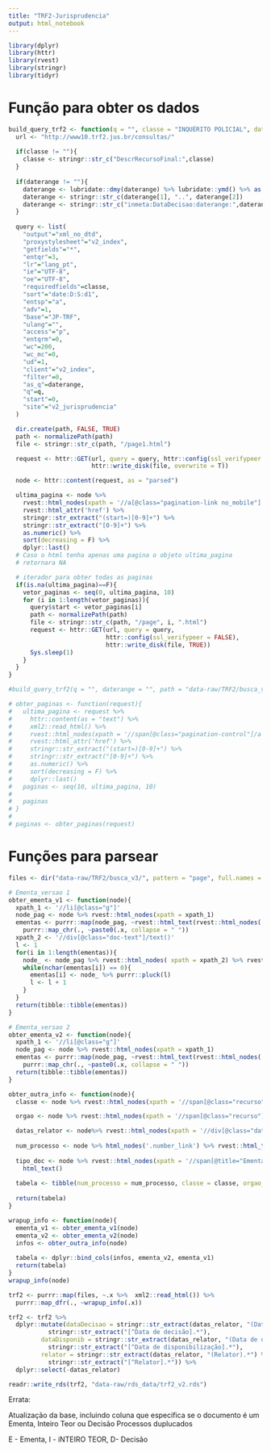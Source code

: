 ```yaml
---
title: "TRF2-Jurisprudencia"
output: html_notebook
---
```


```r
library(dplyr)
library(httr)
library(rvest)
library(stringr)
library(tidyr)
```

# Função para obter os dados

```r
build_query_trf2 <- function(q = "", classe = "INQUÉRITO POLICIAL", daterange = c("01-01-2003", "04-04-2018"), path = getwd()){
  url <- "http://www10.trf2.jus.br/consultas/"  
  
  if(classe != ""){
    classe <- stringr::str_c("DescrRecursoFinal:",classe)  
  }
  
  if(daterange != ""){
    daterange <- lubridate::dmy(daterange) %>% lubridate::ymd() %>% as.character()
    daterange <- stringr::str_c(daterange[1], "..", daterange[2])
    daterange <- stringr::str_c("inmeta:DataDecisao:daterange:",daterange)  
  }
  
  query <- list(
    "output"="xml_no_dtd",
    "proxystylesheet"="v2_index",
    "getfields"="*",
    "entqr"=3,
    "lr"="lang_pt",
    "ie"="UTF-8",
    "oe"="UTF-8",
    "requiredfields"=classe,
    "sort"="date:D:S:d1",
    "entsp"="a",
    "adv"=1,
    "base"="JP-TRF",
    "ulang"="",
    "access"="p",
    "entqrm"=0,
    "wc"=200,
    "wc_mc"=0,
    "ud"=1,
    "client"="v2_index",
    "filter"=0,
    "as_q"=daterange,
    "q"=q,
    "start"=0,
    "site"="v2_jurisprudencia"
  )

  dir.create(path, FALSE, TRUE)
  path <- normalizePath(path)
  file <- stringr::str_c(path, "/page1.html")

  request <- httr::GET(url, query = query, httr::config(ssl_verifypeer = FALSE),
                       httr::write_disk(file, overwrite = T))

  node <- httr::content(request, as = "parsed")

  ultima_pagina <- node %>% 
    rvest::html_nodes(xpath = '//a[@class="pagination-link no_mobile"]') %>%
    rvest::html_attr('href') %>%
    stringr::str_extract("(start=)[0-9]+") %>%
    stringr::str_extract("[0-9]+") %>% 
    as.numeric() %>%
    sort(decreasing = F) %>%
    dplyr::last()
  # Caso o html tenha apenas uma pagina o objeto ultima_pagina
  # retornara NA

  # iterador para obter todas as paginas
  if(is.na(ultima_pagina)==F){
    vetor_paginas <- seq(0, ultima_pagina, 10)
    for (i in 1:length(vetor_paginas)){
      query$start <- vetor_paginas[i]
      path <- normalizePath(path)
      file <- stringr::str_c(path, "/page", i, ".html")
      request <- httr::GET(url, query = query,
                           httr::config(ssl_verifypeer = FALSE),
                           httr::write_disk(file, TRUE))
      Sys.sleep(1)
    }  
  }
} 

#build_query_trf2(q = "", daterange = "", path = "data-raw/TRF2/busca_v3/")

# obter_paginas <- function(request){
#   ultima_pagina <- request %>% 
#     httr::content(as = "text") %>% 
#     xml2::read_html() %>% 
#     rvest::html_nodes(xpath = '//span[@class="pagination-control"]/a') %>% 
#     rvest::html_attr('href') %>% 
#     stringr::str_extract("(start=)[0-9]+") %>%
#     stringr::str_extract("[0-9]+") %>% 
#     as.numeric() %>% 
#     sort(decreasing = F) %>% 
#     dplyr::last()
#   paginas <- seq(10, ultima_pagina, 10) 
#   
#   paginas
# }
# 
# paginas <- obter_paginas(request)
```

# Funções para parsear

```r
files <- dir("data-raw/TRF2/busca_v3/", pattern = "page", full.names = T)

# Ementa_versao 1
obter_ementa_v1 <- function(node){
  xpath_1 <- '//li[@class="g"]'
  node_pag <- node %>% rvest::html_nodes(xpath = xpath_1)
  ementas <- purrr::map(node_pag, ~rvest::html_text(rvest::html_nodes(.x, '.text_ementa'))) %>% 
    purrr::map_chr(., ~paste0(.x, collapse = " "))
  xpath_2 <- '//div[@class="doc-text"]/text()'
  l <- 1
  for(i in 1:length(ementas)){
    node_ <- node_pag %>% rvest::html_nodes( xpath = xpath_2) %>% rvest::html_text()
    while(nchar(ementas[i]) == 0){
      ementas[i] <- node_ %>% purrr::pluck(l)
      l <- l + 1
    }
  }
  return(tibble::tibble(ementas))
}

# Ementa_versao 2
obter_ementa_v2 <- function(node){
  xpath_1 <- '//li[@class="g"]'
  node_pag <- node %>% rvest::html_nodes(xpath = xpath_1)
  ementas <- purrr::map(node_pag, ~rvest::html_text(rvest::html_nodes(.x, '.text_ementa'))) %>% 
    purrr::map_chr(., ~paste0(.x, collapse = " "))
  return(tibble::tibble(ementas))
}

obter_outra_info <- function(node){
  classe <- node %>% rvest::html_nodes(xpath = '//span[@class="recurso"]') %>% rvest::html_text() %>% .[seq(1, length(.),2)] %>% stringr::str_replace(".*:", "") %>% stringr::str_trim()

  orgao <- node %>% rvest::html_nodes(xpath = '//span[@class="recurso"]') %>% rvest::html_text() %>% .[seq(2, length(.),2)] %>% stringr::str_replace(".*:", "") %>% stringr::str_trim()

  datas_relator <- node%>% rvest::html_nodes(xpath = '//div[@class="data-relator"]') %>% rvest::html_text()# precisa de reparo
  
  num_processo <- node %>% html_nodes('.number_link') %>% rvest::html_text(trim = T)
  
  tipo_doc <- node %>% rvest::html_nodes(xpath = '//span[@title="Ementas"]|//span[@title="Decisões"]|//span[@title="Inteiro Teor"]') %>%
    html_text()
  
  tabela <- tibble(num_processo = num_processo, classe = classe, orgao_julgador = orgao, datas_relator = datas_relator, tipo_documento = tipo_doc)
  
  return(tabela)
}

wrapup_info <- function(node){
  ementa_v1 <- obter_ementa_v1(node)
  ementa_v2 <- obter_ementa_v2(node)
  infos <- obter_outra_info(node)
  
  tabela <- dplyr::bind_cols(infos, ementa_v2, ementa_v1)
  return(tabela)
}
wrapup_info(node)

trf2 <- purrr::map(files, ~.x %>%  xml2::read_html()) %>% 
  purrr::map_dfr(., ~wrapup_info(.x))

trf2 <- trf2 %>% 
  dplyr::mutate(dataDecisao = stringr::str_extract(datas_relator, "(Data de decisão)[0-9][0-9]\\/[0-9][0-9]\\/[0-9][0-9][0-9][0-9]") %>% 
           stringr::str_extract("[^Data de decisão].*"),
         dataDisponib = stringr::str_extract(datas_relator, "(Data de disponibilização)[0-9][0-9]\\/[0-9][0-9]\\/[0-9][0-9][0-9][0-9]") %>% 
           stringr::str_extract("[^Data de disponibilização].*"),
         relator = stringr::str_extract(datas_relator, "(Relator).*") %>% 
           stringr::str_extract("[^Relator].*")) %>% 
  dplyr::select(-datas_relator)

readr::write_rds(trf2, "data-raw/rds_data/trf2_v2.rds")
```

Errata:

Atualização da base, incluindo coluna que especifica se o documento é um Ementa, Inteiro Teor ou Decisão
Processos duplucados 

E - Ementa, I - iNTEIRO TEOR, D- Decisão
